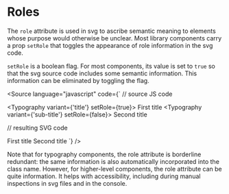 
<Meta title="Core/Props/Roles" />

# Roles

The `role` attribute is used in svg to ascribe semantic meaning to elements whose purpose would
otherwise be unclear. Most library components carry a prop `setRole` that toggles the appearance
of role information in the svg code.

<ArgsTable of={MockSetRole} />

`setRole` is a boolean flag.
For most components, its value is set to `true` so that the svg source code includes some semantic information.
This information can be eliminated by toggling the flag.

<Source
    language="javascript"
    code={`
// source JS code

<Typography variant={'title'} setRole={true}>
    First title
</Typography>
<Typography variant={'sub-title'} setRole={false}>
    Second title
</Typography>

// resulting SVG code

<text role="title" class="title">
    First title
</text>
<text class="subTitle">Second title</text>
`} />

Note that for typography components, the role attribute is borderline redundant:
the same information is also automatically incorporated into the class name.
However, for higher-level components, the role attribute can be quite information.
It helps with accessibility, including during manual inspections in svg files and in the console.
